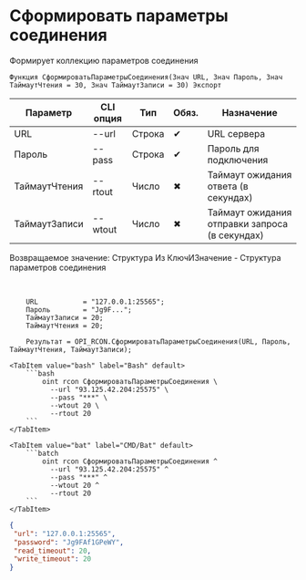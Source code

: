﻿---
sidebar_position: 3
description:  Формирует коллекцию параметров соединенияСтраницы
keywords: [1C, 1С, 1С:Предприятие, 1С:Предприятие 8.3, API, Интеграция, Сервисы, Обмен, OneScript, CLI, RCON]
---


# Сформировать параметры соединения
 Формирует коллекцию параметров соединения



`Функция СформироватьПараметрыСоединения(Знач URL, Знач Пароль, Знач ТаймаутЧтения = 30, Знач ТаймаутЗаписи = 30) Экспорт`

  | Параметр | CLI опция | Тип | Обяз. | Назначение |
  |-|-|-|-|-|
  | URL | --url | Строка | &#x2714; | URL сервера |
  | Пароль | --pass | Строка | &#x2714; | Пароль для подключения |
  | ТаймаутЧтения | --rtout | Число | &#x2716; | Таймаут ожидания ответа (в секундах) |
  | ТаймаутЗаписи | --wtout | Число | &#x2716; | Таймаут ожидания отправки запроса (в секундах) |

  
  Возвращаемое значение:   Структура Из КлючИЗначение - Структура параметров соединения

<br/>




```bsl title="Пример использования для 1С:Предприятие/OneScript"
    URL           = "127.0.0.1:25565";
    Пароль        = "Jg9F...";
    ТаймаутЗаписи = 20;
    ТаймаутЧтения = 20;

    Результат = OPI_RCON.СформироватьПараметрыСоединения(URL, Пароль, ТаймаутЧтения, ТаймаутЗаписи);
```
    

 <Tabs>
  
    <TabItem value="bash" label="Bash" default>
        ```bash
            oint rcon СформироватьПараметрыСоединения \
              --url "93.125.42.204:25575" \
              --pass "***" \
              --wtout 20 \
              --rtout 20
        ```
    </TabItem>
  
    <TabItem value="bat" label="CMD/Bat" default>
        ```batch
            oint rcon СформироватьПараметрыСоединения ^
              --url "93.125.42.204:25575" ^
              --pass "***" ^
              --wtout 20 ^
              --rtout 20
        ```
    </TabItem>
</Tabs>


```json title="Результат"
{
 "url": "127.0.0.1:25565",
 "password": "Jg9FAf1GPeWY",
 "read_timeout": 20,
 "write_timeout": 20
}
```
